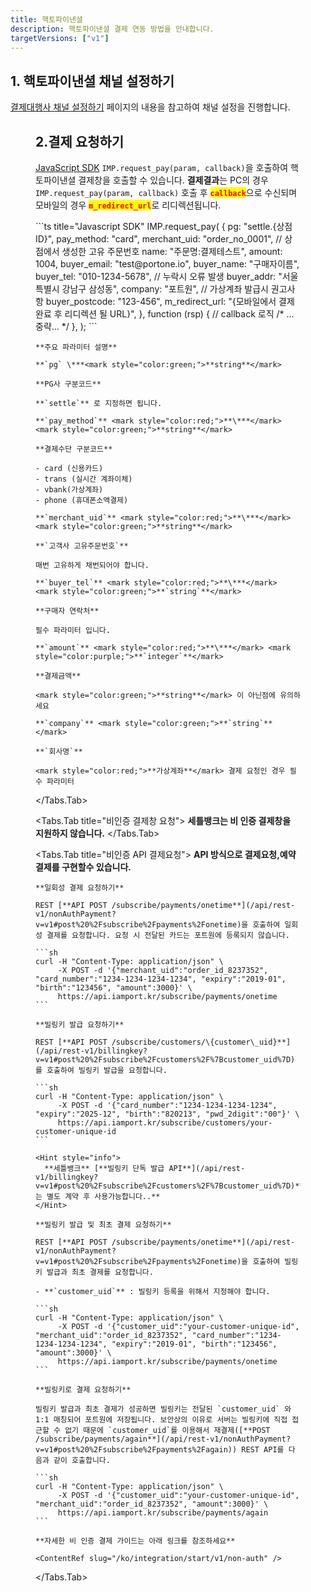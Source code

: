```yaml
---
title: 핵토파이낸셜
description: 핵토파이낸셜 결제 연동 방법을 안내합니다.
targetVersions: ["v1"]
---
```



## 1. 핵토파이낸셜 채널 설정하기

[결제대행사 채널 설정하기](/opi/ko/integration/ready/readme#3-결제대행사-채널-설정하기) 페이지의 내용을 참고하여 채널 설정을 진행합니다.

<Figure src="/gitbook-assets/ko/screenshot 2022-06-01 4.32.44.png" />

## 2.결제 요청하기

[JavaScript SDK](/opi/ko/integration/sdk/javascript-sdk-old/readme) `IMP.request_pay(param, callback)`을
호출하여 핵토파이낸셜 결제창을 호출할 수 있습니다. **결제결과**는 PC의 경우 `IMP.request_pay(param, callback)`
호출 후 <mark style="color:red;">**`callback`**</mark>으로 수신되며
모바일의 경우 <mark style="color:red;">**`m_redirect_url`**</mark>로 리디렉션됩니다.

<Tabs>
  <Tabs.Tab title="인증결제창 요청">
    ```ts title="Javascript SDK"
    IMP.request_pay(
      {
        pg: "settle.{상점 ID}",
        pay_method: "card",
        merchant_uid: "order_no_0001", // 상점에서 생성한 고유 주문번호
        name: "주문명:결제테스트",
        amount: 1004,
        buyer_email: "test@portone.io",
        buyer_name: "구매자이름",
        buyer_tel: "010-1234-5678", // 누락시 오류 발생
        buyer_addr: "서울특별시 강남구 삼성동",
        company: "포트원", // 가상계좌 발급시 권고사항
        buyer_postcode: "123-456",
        m_redirect_url: "{모바일에서 결제 완료 후 리디렉션 될 URL}",
      },
      function (rsp) {
        // callback 로직
        /* ...중략... */
      },
    );
    ```

    **주요 파라미터 설명**

    **`pg` \***<mark style="color:green;">**string**</mark>

    **PG사 구분코드**

    **`settle`** 로 지정하면 됩니다.

    **`pay_method`** <mark style="color:red;">**\***</mark> <mark style="color:green;">**string**</mark>

    **결제수단 구분코드**

    - card (신용카드)
    - trans (실시간 계좌이체)
    - vbank(가상계좌)
    - phone (휴대폰소액결제)

    **`merchant_uid`** <mark style="color:red;">**\***</mark> <mark style="color:green;">**string**</mark>

    **`고객사 고유주문번호`**

    매번 고유하게 채번되어야 합니다.

    **`buyer_tel`** <mark style="color:red;">**\***</mark> <mark style="color:green;">**`string`**</mark>

    **구매자 연락처**

    필수 파라미터 입니다.

    **`amount`** <mark style="color:red;">**\***</mark> <mark style="color:purple;">**`integer`**</mark>

    **결제금액**

    <mark style="color:green;">**string**</mark> 이 아닌점에 유의하세요

    **`company`** <mark style="color:green;">**`string`**</mark>

    **`회사명`**

    <mark style="color:red;">**가상계좌**</mark> 결제 요청인 경우 필수 파라미터
  </Tabs.Tab>

  <Tabs.Tab title="비인증 결제창 요청">
    **세틀뱅크는 비 인증 결제창을 지원하지 않습니다.**
  </Tabs.Tab>

  <Tabs.Tab title="비인증 API  결제요청">
    **API 방식으로 결제요청,예약결제를 구현할수 있습니다.**

    **일회성 결제 요청하기**

    REST [**API POST /subscribe/payments/onetime**](/api/rest-v1/nonAuthPayment?v=v1#post%20%2Fsubscribe%2Fpayments%2Fonetime)을 호출하여 일회성 결제를 요청합니다. 요청 시 전달된 카드는 포트원에 등록되지 않습니다.

    ```sh
    curl -H "Content-Type: application/json" \
         -X POST -d '{"merchant_uid":"order_id_8237352", "card_number":"1234-1234-1234-1234", "expiry":"2019-01", "birth":"123456", "amount":3000}' \
         https://api.iamport.kr/subscribe/payments/onetime
    ```

    **빌링키 발급 요청하기**

    REST [**API POST /subscribe/customers/\{customer\_uid}**](/api/rest-v1/billingkey?v=v1#post%20%2Fsubscribe%2Fcustomers%2F%7Bcustomer_uid%7D)를 호출하여 빌링키 발급을 요청합니다.

    ```sh
    curl -H "Content-Type: application/json" \
         -X POST -d '{"card_number":"1234-1234-1234-1234", "expiry":"2025-12", "birth":"820213", "pwd_2digit":"00"}' \
         https://api.iamport.kr/subscribe/customers/your-customer-unique-id
    ```

    <Hint style="info">
      **세틀뱅크** [**빌링키 단독 발급 API**](/api/rest-v1/billingkey?v=v1#post%20%2Fsubscribe%2Fcustomers%2F%7Bcustomer_uid%7D)**는 별도 계약 후 사용가능합니다..**
    </Hint>

    **빌링키 발급 및 최초 결제 요청하기**

    REST [**API POST /subscribe/payments/onetime**](/api/rest-v1/nonAuthPayment?v=v1#post%20%2Fsubscribe%2Fpayments%2Fonetime)을 호출하여 빌링키 발급과 최초 결제를 요청합니다.

    - **`customer_uid`** : 빌링키 등록을 위해서 지정해야 합니다.

    ```sh
    curl -H "Content-Type: application/json" \
         -X POST -d '{"customer_uid":"your-customer-unique-id", "merchant_uid":"order_id_8237352", "card_number":"1234-1234-1234-1234", "expiry":"2019-01", "birth":"123456", "amount":3000}' \
         https://api.iamport.kr/subscribe/payments/onetime
    ```

    **빌링키로 결제 요청하기**

    빌링키 발급과 최초 결제가 성공하면 빌링키는 전달된 `customer_uid` 와 1:1 매칭되어 포트원에 저장됩니다. 보안상의 이유로 서버는 빌링키에 직접 접근할 수 없기 때문에 `customer_uid`를 이용해서 재결제([**POST /subscribe/payments/again**](/api/rest-v1/nonAuthPayment?v=v1#post%20%2Fsubscribe%2Fpayments%2Fagain)) REST API를 다음과 같이 호출합니다.

    ```sh
    curl -H "Content-Type: application/json" \
         -X POST -d '{"customer_uid":"your-customer-unique-id", "merchant_uid":"order_id_8237352", "amount":3000}' \
         https://api.iamport.kr/subscribe/payments/again
    ```

    **자세한 비 인증 결제 가이드는 아래 링크를 참조하세요**

    <ContentRef slug="/ko/integration/start/v1/non-auth" />
  </Tabs.Tab>
</Tabs>
